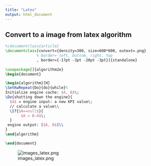---
title: "Latex"
output: html_document
---


## Convert to a image from latex algorithm 

```latex
%\documentclass{article}
\documentclass[convert={density=300, size=600*600, outext=.png}
              % border= left, buttom, right, top
              , border={-17pt -3pt -20pt -3pt}]{standalone}
              
\usepackage[]{algorithm2e}
\begin{document}

\begin{algorithm}[H]
\SetKwRepeat{Do}{do}{while}%
Initialize engine cache: $A, B$\;
\Do{shutting down the engine}{
  $A$ = engine input: a new KPI value\;
  // calculate a value\\
  \If{$A==null$}{
       $A = B-A$\;
  }
 engine output: [$A, B$]\\
}
\end{algorithm}

\end{document}
```


![images\alg_latex.png](images\alg_latex.png)

